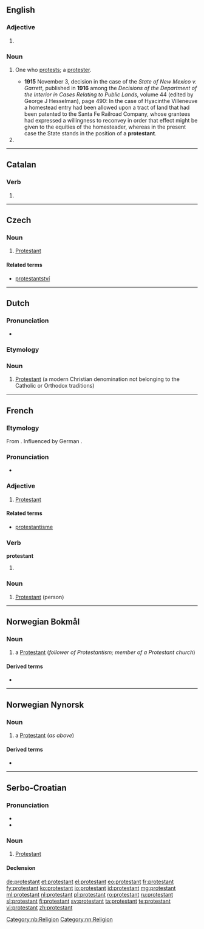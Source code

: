 {{also|Protestant}}
==English==

===Adjective===
{{en-adj}}

# {{alternative capitalization of|Protestant|lang=en}}
#: {{usex|a '''protestant''' effort|lang=en}}
#: {{usex|'''protestant''' work ethic|lang=en}}

===Noun===
{{en-noun}}

# {{cx|chiefly|legal|lang=en}} One who [[protest]]s; a [[protester]].
#* '''1915''' November 3, decision in the case of the ''State of New Mexico v. Garrett'', published in '''1916''' among the ''Decisions of the Department of the Interior in Cases Relating to Public Lands'', volume 44 (edited by George J Hesselman), page 490: In the case of Hyacinthe Villeneuve a homestead entry had been allowed upon a tract of land that had been patented to the Santa Fe Railroad Company, whose grantees had expressed a willingness to reconvey in order that effect might be given to the equities of the homesteader, whereas in the present case the State stands in the position of a '''protestant'''.
# {{alternative capitalization of|Protestant|lang=en}}

----

==Catalan==

===Verb===
{{head|ca|verb form}}

# {{ca-verb form of|t=pres|m=ptc|protestar}}

----

==Czech==

===Noun===
{{cs-noun|g=m}}

# [[Protestant]] {{gloss|person}}

====Related terms====
* [[protestantství]] {{g|n}}

----

==Dutch==
{{wikipedia|lang=nl}}
===Pronunciation===
* {{audio|Nl-protestant.ogg|Audio|lang=nl}}
{{hyphenation|pro|tes|tant|lang=nl}}
===Etymology===
{{suffix|protesteren|ant|lang=nl}}
===Noun===
{{nl-noun|m|-en|protestantje}}

# [[Protestant]] (a modern Christian denomination not belonging to the Catholic or Orthodox traditions)

----

==French==

===Etymology===
From {{suffix|protester|ant|lang=fr}}. Influenced by German {{term|Protestant|lang=de}}.

===Pronunciation===
* {{audio|Fr-protestant.ogg|Audio|lang=fr}}

===Adjective===
{{fr-adj}}

# [[Protestant]]

====Related terms====
* [[protestantisme]]

===Verb===
'''protestant'''

# {{present participle of|protester|lang=fr}}

===Noun===
{{fr-noun|m|f=protestante}}

# [[Protestant]] (person)

----

==Norwegian Bokmål==
{{wikipedia|lang=no|protestantisme}}

===Noun===
{{head|nb|noun|g=m|definite singular|protestanten|indefinite plural|protestanter|definite plural|protestantene}}

# a [[Protestant]] (''follower of Protestantism; member of a Protestant church'')

====Derived terms====
* {{l|nb|protestantisk}}

[[Category:nb:Religion]]

----

==Norwegian Nynorsk==

===Noun===
{{head|nn|noun|g=m|definite singular|protestanten|indefinite plural|protestantar|definite plural|protestantane}}

# a [[Protestant]] (''as above'')

====Derived terms====
* {{l|nn|protestantisk}}

[[Category:nn:Religion]]

----

==Serbo-Croatian==

===Pronunciation===
* {{IPA|/protěstant/|lang=sh}}
* {{hyphenation|pro|te|stant|lang=sh}}

===Noun===
{{sh-noun|g=m|head=protèstant|r|протестант|протѐстант}}

# {{context|Christianity|lang=sh}} [[Protestant]]

====Declension====
{{sh-decl-noun
|protèstant|protestanti
|protestanta|protèstanātā
|protestantu|protestantima
|protestanta|protestante
|protestante|protestanti
|protestantu|protestantima
|protestantom|protestantima
}}

[[de:protestant]]
[[et:protestant]]
[[el:protestant]]
[[eo:protestant]]
[[fr:protestant]]
[[fy:protestant]]
[[ko:protestant]]
[[io:protestant]]
[[id:protestant]]
[[mg:protestant]]
[[ml:protestant]]
[[nl:protestant]]
[[pl:protestant]]
[[ro:protestant]]
[[ru:protestant]]
[[sl:protestant]]
[[fi:protestant]]
[[sv:protestant]]
[[ta:protestant]]
[[te:protestant]]
[[vi:protestant]]
[[zh:protestant]]